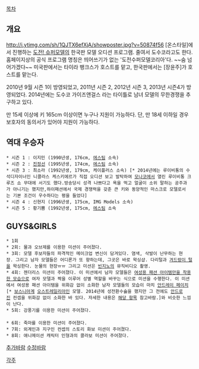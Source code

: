 [[목차]]

== 개요 ==
http://i.ytimg.com/sh/1QJTX6efXjA/showposter.jpg?v=50874f56
[온스타일]에서 진행하는 [[도전! 슈퍼모델]]의 한국판 모델 오디션 프로그램. 줄여서 도수코라고도 한다. 홈페이지상의 공식 프로그램 명칭은 띄어쓰기가 없는 '도전수퍼모델코리아'다. ~~숨 넘어가겠다~~ 미국판에서는 타이라 뱅크스가 호스트를 맡고, 한국판에서는 [장윤주]가 호스트를 맡는다.

2010년 9월 시즌 1이 방영되었고, 2011년 시즌 2, 2012년 시즌 3, 2013년 시즌4가 방영되었다. 2014년에는 도수코 가이즈앤걸스 라는 타이틀로 남녀 모델의 무한경쟁을 추구하고 있다. 

만 15세 이상에 키 165cm 이상이면 누구나 지원이 가능하다. 단, 만 18세 이하일 경우 보호자의 동의서가 있어야 지원이 가능하다.

== 역대 우승자 ==
 * 시즌 1 : 이지민 (1990년생, 176cm, [[에스팀]] 소속)
 * 시즌 2 : [[진정선]] (1995년생, 174cm, [[에스팀]] 소속)
 * 시즌 3 : 최소라 (1992년생, 179cm, 케이플러스 소속) [* 2014년에는 루이비통의 수석디자이너인 니콜라스 케스키에르가 직접 오디션 보고 발탁하여 [[모나코]]에서 열린 루이비통 크루즈 쇼 무대에 서기도 했다.방송당시 성격 나쁘다고 욕을 먹고 얼굴이 소위 말하는 공주과가 아니기는 했지만,하이패션에서 국제 경쟁력을 갖춘 큰 키와 동양적인 마스크로 모델로서는 기본 조건이 우수하다는 평을 들었다]
 * 시즌 4 : 신현지 (1996년생, 175cm, IMG Models 소속)
 * 시즌 5 : 황기쁨 (1992년생, 175cm, [[에스팀]] 소속
== GUYS&GIRLS ==
 * 1회
 * 2회: 물과 오브제를 이용한 미션이 주어졌다.
 * 3회: 모델 후보자들의 파격적인 메이크업 변신이 담겨있다. 염색, 삭발이 난무하는 현장. 그리고 남자 모델들은 어디론가 또 향하는데, 그곳은 바로 왁싱샵. 다리털과 [[겨드랑이 털]]을 왁싱한다. 눈물의 현장ㅠㅠ 그리고 미션은 [[빈지노]]의 뮤직비디오 촬영.
 * 4회: 젠더리스 미션이 주어졌다. 이 미션에서 남자 모델들은 [[여장남자|여성용 패션 아이템만을 착용한 모습으로]] 여자 모델과 짝을 이루어 성별 역할을 바꾸는 식으로 미션을 수행한다. 이 미션에서 여성용 패션 아이템을 위화감 없이 소화한 남자 모델들의 모습이 마치 [[안드레이 페이치]][* [[보스니아 헤르체고비나|보스니아]]계 [[오스트레일리아]]인 모델. 2014년에 성전환수숧을 했지만 그 전에도 [[안드로진]] 컨셉을 위화감 없이 소화한 바 있다. 자세한 내용은 [[안드레이 페이치|해당 항목]] 참고바람.]와 비슷한 느낌이 난다.
 * 5회: 강풍기를 이용한 미션이 주어졌다.
 
 * 6회: 죽마를 이용한 미션이 주어졌다.
 * 7회: 외계인과 지구인 컨셉의 스토리 화보 미션이 주어졌다.
 * 8회: 애니메이션 캐릭터 인형과의 콜라보 미션이 주어졌다.
[[추가바람]] [[수정바람]]

[[각주]]
